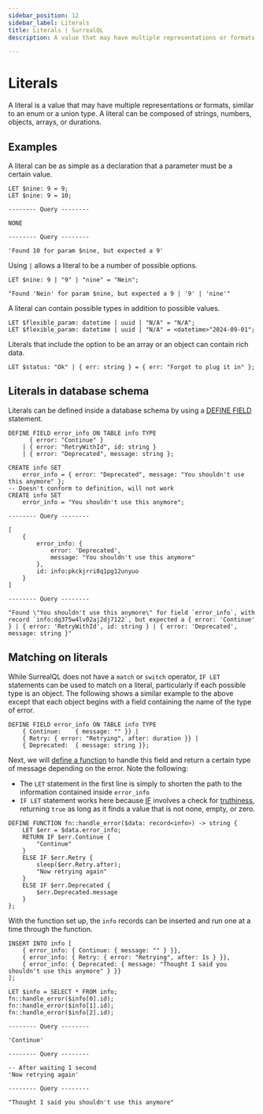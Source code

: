```yaml
---
sidebar_position: 12
sidebar_label: Literals
title: Literals | SurrealQL
description: A value that may have multiple representations or formats.

---
```



# Literals

<Since v="v2.0.0" />

A literal is a value that may have multiple representations or formats, similar to an enum or a union type. A literal can be composed of strings, numbers, objects, arrays, or durations.

## Examples

A literal can be as simple as a declaration that a parameter must be a certain value.

```surql
LET $nine: 9 = 9;
LET $nine: 9 = 10;
```

```surql title="Response"
-------- Query --------

NONE

-------- Query --------

'Found 10 for param $nine, but expected a 9'
```

Using `|` allows a literal to be a number of possible options.

```surql
LET $nine: 9 | "9" | "nine" = "Nein";
```

```surql title="Response"
"Found 'Nein' for param $nine, but expected a 9 | '9' | 'nine'"
```

A literal can contain possible types in addition to possible values.

```surql
LET $flexible_param: datetime | uuid | "N/A" = "N/A";
LET $flexible_param: datetime | uuid | "N/A" = <datetime>"2024-09-01";
```

Literals that include the option to be an array or an object can contain rich data.

```surql
LET $status: "Ok" | { err: string } = { err: "Forgot to plug it in" };
```

## Literals in database schema

Literals can be defined inside a database schema by using a [DEFINE FIELD](/docs/surrealql/statements/define/field) statement.

```surql
DEFINE FIELD error_info ON TABLE info TYPE
      { error: "Continue" }
    | { error: "RetryWithId", id: string }
    | { error: "Deprecated", message: string };

CREATE info SET
	error_info = { error: "Deprecated", message: "You shouldn't use this anymore" };
-- Doesn't conform to definition, will not work
CREATE info SET
	error_info = "You shouldn't use this anymore";
```

```surql title="Response"
-------- Query --------

[
	{
		error_info: {
			error: 'Deprecated',
			message: "You shouldn't use this anymore"
		},
		id: info:pkckjrri8q1pg12unyuo
	}
]

-------- Query --------

"Found \"You shouldn't use this anymore\" for field `error_info`, with record `info:dq375w4lv02aj2dj7122`, but expected a { error: 'Continue' } | { error: 'RetryWithId', id: string } | { error: 'Deprecated', message: string }"
```

## Matching on literals

While SurrealQL does not have a `match` or `switch` operator, `IF LET` statements can be used to match on a literal, particularly if each possible type is an object. The following shows a similar example to the above except that each object begins with a field containing the name of the type of error.

```surql
DEFINE FIELD error_info ON TABLE info TYPE
	{ Continue:    { message: "" }} |
	{ Retry: { error: "Retrying", after: duration }} |
	{ Deprecated:  { message: string }};
```

Next, we will [define a function](/docs/surrealql/statements/define/function) to handle this field and return a certain type of message depending on the error. Note the following:

* The `LET` statement in the first line is simply to shorten the path to the information contained inside `error_info`
* `IF LET` statement works here because [IF](/docs/surrealql/statements/throw) involves a check for [truthiness](/docs/surrealql/datamodel/values#values-and-truthiness), returning `true` as long as it finds a value that is not none, empty, or zero.

```surql
DEFINE FUNCTION fn::handle_error($data: record<info>) -> string {
	LET $err = $data.error_info;
	RETURN IF $err.Continue {
		"Continue"
	}
	ELSE IF $err.Retry {
		sleep($err.Retry.after);
		"Now retrying again"
	}
	ELSE IF $err.Deprecated {
		$err.Deprecated.message
	}
};
```

With the function set up, the `info` records can be inserted and run one at a time through the function.

```surql
INSERT INTO info [
	{ error_info: { Continue: { message: "" } }},
	{ error_info: { Retry: { error: "Retrying", after: 1s } }},
	{ error_info: { Deprecated: { message: "Thought I said you shouldn't use this anymore" } }}
];

LET $info = SELECT * FROM info;
fn::handle_error($info[0].id);
fn::handle_error($info[1].id);
fn::handle_error($info[2].id);
```

```surql title="Output"
-------- Query --------

'Continue'

-------- Query --------

-- After waiting 1 second
'Now retrying again'

-------- Query --------

"Thought I said you shouldn't use this anymore"
```
